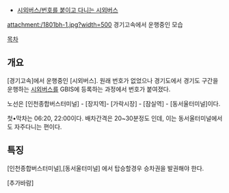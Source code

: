 * [[시외버스/번호를 붙이고 다니는 시외버스]]

attachment:/1801bh-1.jpg?width=500
경기고속에서 운행중인 모습

[[목차]]
== 개요 ==

[경기고속]에서 운행중인 [시외버스]. 원래 번호가 없었으나 경기도에서 경기도 구간을 운행하는 [[시외버스]]를 GBIS에 등록하는 과정에서 번호가 붙여졌다.

노선은 [인천종합버스터미널] - [장지역]- [가락시장] - [잠실역] - [동서울터미널]이다.

첫•막차는 06:20, 22:00이다. 배차간격은 20~30분정도 인데, 이는 동서울터미널에서도 자주다니는 편이다.

== 특징 ==
[인천종합버스터미널],[동서울터미널] 에서 탑승할경우 승차권을 발권해야 한다.


[추가바람]
